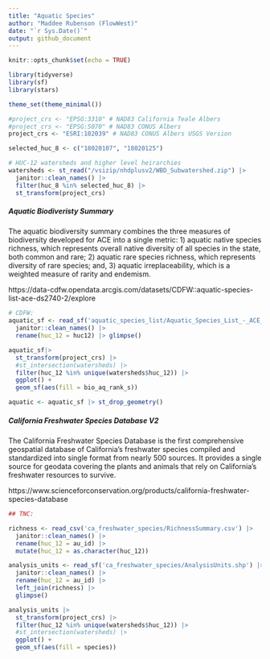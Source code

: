 ```yaml
---
title: "Aquatic Species"
author: "Maddee Rubenson (FlowWest)"
date: "`r Sys.Date()`"
output: github_document
---
```


```r
knitr::opts_chunk$set(echo = TRUE)

library(tidyverse)
library(sf)
library(stars)

theme_set(theme_minimal())

#project_crs <- "EPSG:3310" # NAD83 California Teale Albers
#project_crs <- "EPSG:5070" # NAD83 CONUS Albers
project_crs <- "ESRI:102039" # NAD83 CONUS Albers USGS Version
```

```r
selected_huc_8 <- c("18020107", "18020125")

# HUC-12 watersheds and higher level heirarchies
watersheds <- st_read("/vsizip/nhdplusv2/WBD_Subwatershed.zip") |> 
  janitor::clean_names() |>
  filter(huc_8 %in% selected_huc_8) |>
  st_transform(project_crs)
```

##### Aquatic Biodiveristy Summary

The aquatic biodiversity summary combines the three measures of biodiversity developed for ACE into a single metric: 1) aquatic native species richness, which represents overall native diversity of all species in the state, both common and rare; 2) aquatic rare species richness, which represents diversity of rare species; and, 3) aquatic irreplaceability, which is a weighted measure of rarity and endemism.

https://data-cdfw.opendata.arcgis.com/datasets/CDFW::aquatic-species-list-ace-ds2740-2/explore


```r

# CDFW:
aquatic_sf <- read_sf('aquatic_species_list/Aquatic_Species_List_-_ACE_[ds2740].shp') |> 
  janitor::clean_names() |> 
  rename(huc_12 = huc12) |> glimpse()

aquatic_sf|>
  st_transform(project_crs) |> 
  #st_intersection(watersheds) |>
  filter(huc_12 %in% unique(watersheds$huc_12)) |>
  ggplot() +
  geom_sf(aes(fill = bio_aq_rank_s))

aquatic <- aquatic_sf |> st_drop_geometry()


```
##### California Freshwater Species Database V2

The California Freshwater Species Database is the first comprehensive geospatial database of California’s freshwater species compiled and standardized into single format from nearly 500 sources. It provides a single source for geodata covering the plants and animals that rely on California’s freshwater resources to survive.

https://www.scienceforconservation.org/products/california-freshwater-species-database


```r
## TNC: 

richness <- read_csv('ca_freshwater_species/RichnessSummary.csv') |> 
  janitor::clean_names() |> 
  rename(huc_12 = au_id) |> 
  mutate(huc_12 = as.character(huc_12)) 

analysis_units <- read_sf('ca_freshwater_species/AnalysisUnits.shp') |> 
  janitor::clean_names() |> 
  rename(huc_12 = au_id) |> 
  left_join(richness) |> 
  glimpse()

analysis_units |> 
  st_transform(project_crs) |> 
  filter(huc_12 %in% unique(watersheds$huc_12)) |>
  #st_intersection(watersheds) |> 
  ggplot() +
  geom_sf(aes(fill = species))
  

```
